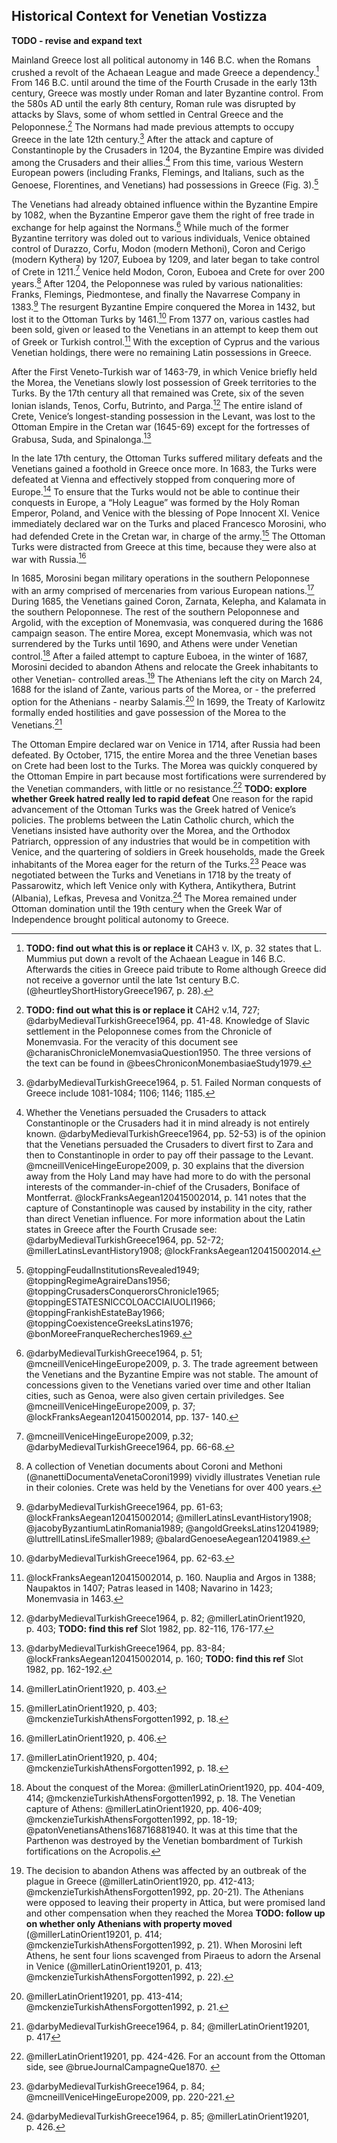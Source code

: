 ## Historical Context for Venetian Vostizza {#history}

**TODO - revise and expand text**

Mainland Greece lost all political autonomy in 146 B.C. when the Romans crushed a revolt of the Achaean League and made Greece a dependency.^[**TODO: find out what this is or replace it** CAH3 v. IX, p. 32 states that L. Mummius put down a revolt of the Achaean League in 146 B.C. Afterwards the cities in Greece paid tribute to Rome although Greece did not receive a governor until the late 1st century B.C. (@heurtleyShortHistoryGreece1967, p. 28).] From 146 B.C. until around the time of the Fourth Crusade in the early 13th century, Greece was mostly under Roman and later Byzantine control. From the 580s AD until the early 8th century, Roman rule was disrupted by attacks by Slavs, some of whom settled in Central Greece and the Peloponnese.^[**TODO: find out what this is or replace it** CAH2 v.14, 727; @darbyMedievalTurkishGreece1964, pp. 41-48. Knowledge of Slavic settlement in the Peloponnese comes from the Chronicle of Monemvasia. For the veracity of this document see @charanisChronicleMonemvasiaQuestion1950. The three versions of the text can be found in @beesChroniconMonembasiaeStudy1979.] The Normans had made previous attempts to occupy Greece in the late 12th century.^[@darbyMedievalTurkishGreece1964, p. 51. Failed Norman conquests of Greece include 1081-1084; 1106; 1146; 1185.] After the attack and capture of Constantinople by the Crusaders in 1204, the Byzantine Empire was divided among the Crusaders and their allies.^[Whether the Venetians persuaded the Crusaders to attack Constantinople or the Crusaders had it in mind already is not entirely known. @darbyMedievalTurkishGreece1964, pp. 52-53) is of the opinion that the Venetians persuaded the Crusaders to divert first to Zara and then to Constantinople in order to pay off their passage to the Levant. @mcneillVeniceHingeEurope2009, p. 30 explains that the diversion away from the Holy Land may have had more to do with the personal interests of the commander-in-chief of the Crusaders, Boniface of Montferrat. @lockFranksAegean120415002014, p. 141 notes that the capture of Constantinople was caused by instability in the city, rather than direct Venetian influence. For more information about the Latin states in Greece after the Fourth Crusade see: @darbyMedievalTurkishGreece1964, pp. 52-72; @millerLatinsLevantHistory1908; @lockFranksAegean120415002014.] From this time, various Western European powers (including Franks, Flemings, and Italians, such as the Genoese, Florentines, and Venetians) had possessions in Greece (Fig. 3).^[@toppingFeudalInstitutionsRevealed1949; @toppingRegimeAgraireDans1956; @toppingCrusadersConquerorsChronicle1965; @toppingESTATESNICCOLOACCIAIUOLI1966; @toppingFrankishEstateBay1966; @toppingCoexistenceGreeksLatins1976; @bonMoreeFranqueRecherches1969.]

The Venetians had already obtained influence within the Byzantine Empire by 1082, when the Byzantine Emperor gave them the right of free trade in exchange for help against the Normans.^[@darbyMedievalTurkishGreece1964, p. 51; @mcneillVeniceHingeEurope2009, p. 3. The trade agreement between the Venetians and the Byzantine Empire was not stable. The amount of concessions given to the Venetians varied over time and other Italian cities, such as Genoa, were also given certain priviledges. See @mcneillVeniceHingeEurope2009, p. 37; @lockFranksAegean120415002014, pp. 137- 140.] While much of the former Byzantine territory was doled out to various individuals, Venice obtained control of Durazzo, Corfu, Modon (modern Methoni), Coron and Cerigo (modern Kythera) by 1207, Euboea by 1209, and later began to take control of Crete in 1211.^[@mcneillVeniceHingeEurope2009, p.32; @darbyMedievalTurkishGreece1964, pp. 66-68.] Venice held Modon, Coron, Euboea and Crete for over 200 years.^[A collection of Venetian documents about Coroni and Methoni (@nanettiDocumentaVenetaCoroni1999) vividly illustrates Venetian rule in their colonies. Crete was held by the Venetians for over 400 years.] After 1204, the Peloponnese was ruled by various nationalities: Franks, Flemings, Piedmontese, and finally the Navarrese Company in 1383.^[@darbyMedievalTurkishGreece1964, pp. 61-63; @lockFranksAegean120415002014; @millerLatinsLevantHistory1908; @jacobyByzantiumLatinRomania1989; @angoldGreeksLatins12041989; @luttrellLatinsLifeSmaller1989; @balardGenoeseAegean12041989.] The resurgent Byzantine Empire conquered the Morea in 1432, but lost it to the Ottoman Turks by 1461.^[@darbyMedievalTurkishGreece1964, pp. 62-63.] From 1377 on, various castles had been sold, given or leased to the Venetians in an attempt to keep them out of Greek or Turkish control.^[@lockFranksAegean120415002014, p. 160. Nauplia and Argos in 1388; Naupaktos in 1407; Patras leased in 1408; Navarino in 1423; Monemvasia in 1463.] With the exception of Cyprus and the various Venetian holdings, there were no remaining Latin possessions in Greece.

After the First Veneto-Turkish war of 1463-79, in which Venice briefly held the Morea, the Venetians slowly lost possession of Greek territories to the Turks. By the 17th century all that remained was Crete, six of the seven Ionian islands, Tenos, Corfu, Butrinto, and Parga.^[@darbyMedievalTurkishGreece1964, p. 82; @millerLatinOrient1920, p. 403; **TODO: find this ref** Slot 1982, pp. 82-116, 176-177.] The entire island of Crete, Venice’s longest-standing possession in the Levant, was lost to the Ottoman Empire in the Cretan war (1645-69) except for the fortresses of Grabusa, Suda, and Spinalonga.^[@darbyMedievalTurkishGreece1964, pp. 83-84; @lockFranksAegean120415002014, p. 160; **TODO: find this ref** Slot 1982, pp. 162-192.]

In the late 17th century, the Ottoman Turks suffered military defeats and the Venetians gained a foothold in Greece once more. In 1683, the Turks were defeated at Vienna and effectively stopped from conquering more of Europe.^[@millerLatinOrient1920, p. 403.] To ensure that the Turks would not be able to continue their conquests in Europe, a “Holy League” was formed by the Holy Roman Emperor, Poland, and Venice with the blessing of Pope Innocent XI. Venice immediately declared war on the Turks and placed Francesco Morosini, who had defended Crete in the Cretan war, in charge of the army.^[@millerLatinOrient1920, p. 403; @mckenzieTurkishAthensForgotten1992, p. 18.] The Ottoman Turks were distracted from Greece at this time, because they were also at war with Russia.^[@millerLatinOrient1920, p. 406.]

In 1685, Morosini began military operations in the southern Peloponnese with an army comprised of mercenaries from various European nations.^[@millerLatinOrient1920, p. 404; @mckenzieTurkishAthensForgotten1992, p. 18.] During 1685, the Venetians gained Coron, Zarnata, Kelepha, and Kalamata in the southern Peloponnese. The rest of the southern Peloponnese and Argolid, with the exception of Monemvasia, was conquered during the 1686 campaign season. The entire Morea, except Monemvasia, which was not surrendered by the Turks until 1690, and Athens were under Venetian control.^[About the conquest of the Morea: @millerLatinOrient1920, pp. 404-409, 414; @mckenzieTurkishAthensForgotten1992, p. 18. The Venetian capture of Athens: @millerLatinOrient1920, pp. 406-409; @mckenzieTurkishAthensForgotten1992, pp. 18-19; @patonVenetiansAthens168716881940. It was at this time that the Parthenon was destroyed by the Venetian bombardment of Turkish fortifications on the Acropolis.] After a failed attempt to capture Euboea, in the winter of 1687, Morosini decided to abandon Athens and relocate the Greek inhabitants to other Venetian- controlled areas.^[The decision to abandon Athens was affected by an outbreak of the plague in Greece (@millerLatinOrient1920, pp. 412-413; @mckenzieTurkishAthensForgotten1992, pp. 20-21). The Athenians were opposed to leaving their property in Attica, but were promised land and other compensation when they reached the Morea **TODO: follow up on whether only Athenians with property moved** (@millerLatinOrient19201, p. 414; @mckenzieTurkishAthensForgotten1992, p. 21). When Morosini left Athens, he sent four lions scavenged from Piraeus to adorn the Arsenal in Venice (@millerLatinOrient19201, p. 413; @mckenzieTurkishAthensForgotten1992, p. 22).] The Athenians left the city on March 24, 1688 for the island of Zante, various parts of the Morea, or - the preferred option for the Athenians - nearby Salamis.^[@millerLatinOrient19201, pp. 413-414; @mckenzieTurkishAthensForgotten1992, p. 21.] In 1699, the Treaty of Karlowitz formally ended hostilities and gave possession of the Morea to the Venetians.^[@darbyMedievalTurkishGreece1964, p. 84; @millerLatinOrient19201, p. 417]

The Ottoman Empire declared war on Venice in 1714, after Russia had been defeated. By October, 1715, the entire Morea and the three Venetian bases on Crete had been lost to the Turks. The Morea was quickly conquered by the Ottoman Empire in part because most fortifications were surrendered by the Venetian commanders, with little or no resistance.^[@millerLatinOrient19201, pp. 424-426. For an account from the Ottoman side, see @brueJournalCampagneQue1870. ] **TODO: explore whether Greek hatred really led to rapid defeat** One reason for the rapid advancement of the Ottoman Turks was the Greek hatred of Venice’s policies. The problems between the Latin Catholic church, which the Venetians insisted have authority over the Morea, and the Orthodox Patriarch, oppression of any industries that would be in competition with Venice, and the quartering of soldiers in Greek households, made the Greek inhabitants of the Morea eager for the return of the Turks.^[@darbyMedievalTurkishGreece1964, p. 84; @mcneillVeniceHingeEurope2009, pp. 220-221.] Peace was negotiated between the Turks and Venetians in 1718 by the treaty of Passarowitz, which left Venice only with Kythera, Antikythera, Butrint (Albania), Lefkas, Prevesa and Vonitza.^[@darbyMedievalTurkishGreece1964, p. 85; @millerLatinOrient19201, p. 426.] The Morea remained under Ottoman domination until the 19th century when the Greek War of Independence brought political autonomy to Greece.
